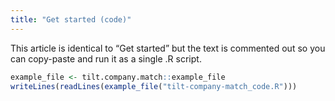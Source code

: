 ```yaml
---
title: "Get started (code)"
---
```


This article is identical to "Get started" but the text is commented out so you
can copy-paste and run it as a single .R script.

```r
example_file <- tilt.company.match::example_file
writeLines(readLines(example_file("tilt-company-match_code.R")))
```
